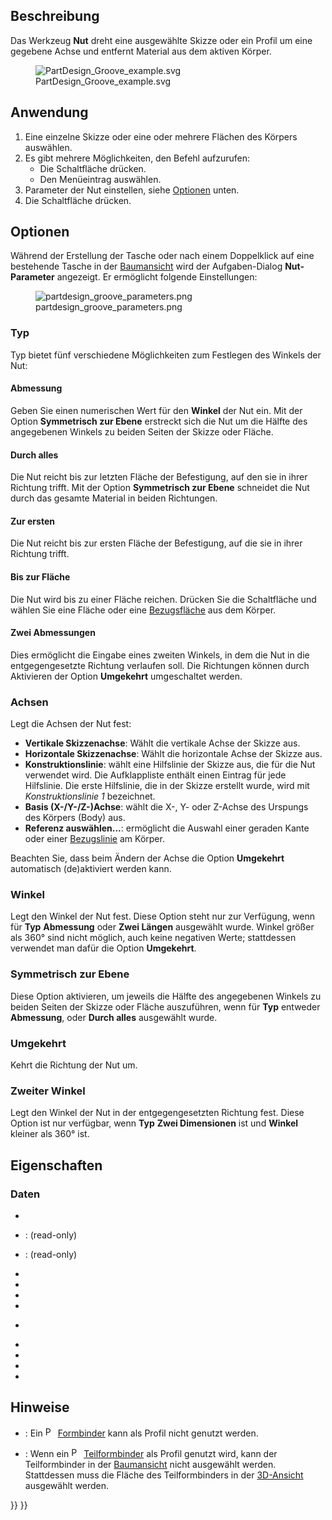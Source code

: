 <languages/>

{{Docnav/de
|[[PartDesign_Hole/de|Bohrung]]
|[[PartDesign_SubtractiveLoft/de|Subtraktive Ausformung]]
|[[PartDesign_Workbench/de|PartDesign Arbeitsbereich]]
|IconL=PartDesign_Hole.svg
|IconR=PartDesign_SubtractiveLoft.svg
|IconC=Workbench_PartDesign.svg
}}

{{GuiCommand/de
|Name=PartDesign Groove
|Name/de=PartDesign Nut
|MenuLocation=Part Design → Objekte abziehen → Nut
|Workbenches=[[PartDesign_Workbench/de|PartDesign]]
|SeeAlso=[[PartDesign_Revolution/de|PartDesign Drehkörper]]
}}

<span id="Description"></span>
==Beschreibung==

Das Werkzeug '''Nut''' dreht eine ausgewählte Skizze oder ein Profil um eine gegebene Achse und entfernt Material aus dem aktiven Körper.

[[File:PartDesign Groove example.svg|none]]

{{Caption|Oben: Skizze (A) ist um die Achse (B) gedreht; die resultierende Nut auf dem Volumenkörper (C) ist rechts dargestellt.}}

<span id="Usage"></span>
==Anwendung==

# Eine einzelne Skizze oder eine oder mehrere Flächen des Körpers auswählen.
# Es gibt mehrere Möglichkeiten, den Befehl aufzurufen:
#* Die Schaltfläche {{Button|[[Image:PartDesign_Groove.svg|16px]] [[PartDesign_Groove/de|Nut]]}} drücken.
#* Den Menüeintrag {{MenuCommand|Part Design → Objekte abziehen → [[Image:PartDesign_Groove.svg|16px]] Nut}} auswählen.
# Parameter der Nut einstellen, siehe [[#Optionen|Optionen]] unten.
# Die Schaltfläche {{Button|OK}} drücken.

<span id="Options"></span>
==Optionen==

Während der Erstellung der Tasche oder nach einem Doppelklick auf eine bestehende Tasche in der [[Tree_view/de|Baumansicht]] wird der Aufgaben-Dialog '''Nut-Parameter''' angezeigt. Er ermöglicht folgende Einstellungen:<!--Die 1.0 Entwicklungsversion zeigt fälschlicher Weise "Drehteil-Parameter"-->

[[Image:partdesign_groove_parameters.png|frame|left]]

<span id="Type"></span>
===Typ===

{{Version/de|1.0}}

Typ bietet fünf verschiedene Möglichkeiten zum Festlegen des Winkels der Nut:

<span id="Dimension"></span>
====Abmessung====

Geben Sie einen numerischen Wert für den '''Winkel''' der Nut ein. Mit der Option '''Symmetrisch zur Ebene''' erstreckt sich die Nut um die Hälfte des angegebenen Winkels zu beiden Seiten der Skizze oder Fläche.

<span id="Through_all"></span>
====Durch alles====

Die Nut reicht bis zur letzten Fläche der Befestigung, auf den sie in ihrer Richtung trifft. Mit der Option '''Symmetrisch zur Ebene''' schneidet die Nut durch das gesamte Material in beiden Richtungen.

<span id="To_first"></span>
====Zur ersten====

Die Nut reicht bis zur ersten Fläche der Befestigung, auf die sie in ihrer Richtung trifft.

<span id="Up_to_face"></span>
====Bis zur Fläche====

Die Nut wird bis zu einer Fläche reichen. Drücken Sie die Schaltfläche {{Button|Face}} und wählen Sie eine Fläche oder eine [[PartDesign_Plane|Bezugsfläche]] aus dem Körper.

<span id="Two_dimensions"></span>
====Zwei Abmessungen====

Dies ermöglicht die Eingabe eines zweiten Winkels, in dem die Nut in die entgegengesetzte Richtung verlaufen soll. Die Richtungen können durch Aktivieren der Option '''Umgekehrt''' umgeschaltet werden.

<span id="Axis"></span>
===Achsen===

Legt die Achsen der Nut fest:

* '''Vertikale Skizzenachse''': Wählt die vertikale Achse der Skizze aus.
* '''Horizontale Skizzenachse''': Wählt die horizontale Achse der Skizze aus.
* '''Konstruktionslinie''': wählt eine Hilfslinie der Skizze aus, die für die Nut verwendet wird. Die Aufklappliste enthält einen Eintrag für jede Hilfslinie. Die erste Hilfslinie, die in der Skizze erstellt wurde, wird mit ''Konstruktionslinie 1'' bezeichnet.
* '''Basis (X-/Y-/Z-)Achse''': wählt die X-, Y- oder Z-Achse des Urspungs des Körpers (Body) aus.
* '''Referenz auswählen...''': ermöglicht die Auswahl einer geraden Kante oder einer [[PartDesign_Line/de|Bezugslinie]] am Körper.

Beachten Sie, dass beim Ändern der Achse die Option '''Umgekehrt''' automatisch (de)aktiviert werden kann.

<span id="Angle"></span>
===Winkel===

Legt den Winkel der Nut fest. Diese Option steht nur zur Verfügung, wenn für '''Typ''' '''Abmessung''' oder '''Zwei Längen''' ausgewählt wurde. Winkel größer als 360° sind nicht möglich, auch keine negativen Werte; stattdessen verwendet man dafür die Option '''Umgekehrt'''.

<span id="Symmetric_to_plane"></span>
===Symmetrisch zur Ebene ===

Diese Option aktivieren, um jeweils die Hälfte des angegebenen Winkels zu beiden Seiten der Skizze oder Fläche auszuführen, wenn für '''Typ''' entweder '''Abmessung''', oder '''Durch alles''' ausgewählt wurde.

<span id="Reversed"></span>
=== Umgekehrt ===

Kehrt die Richtung der Nut um.

<span id="2nd_angle"></span>
===Zweiter Winkel===

{{Version/de|1.0}}

Legt den Winkel der Nut in der entgegengesetzten Richtung fest. Diese Option ist nur verfügbar, wenn '''Typ''' '''Zwei Dimensionen''' ist und '''Winkel''' kleiner als 360° ist.

<span id="Properties"></span>
==Eigenschaften==

<span id="Data"></span>
===Daten===

{{TitleProperty|Groove}}

* {{PropertyData|Type|Enumeration}}
* {{PropertyData|Base|Vector}}: (read-only)
* {{PropertyData|Axis|Vector}}: (read-only)
* {{PropertyData|Angle|Angle}}
* {{PropertyData|Angle2|Angle}}
* {{PropertyData|Up To Face|LinkSub}}
* {{PropertyData|Reference Axis|LinkSub}}

{{TitleProperty|Part Design}}

* {{PropertyData|Refine|Bool}}

{{TitleProperty|Sketch Based}}

* {{PropertyData|Profile|LinkSub}}
* {{PropertyData|Midplane|Bool}}
* {{PropertyData|Reversed|Bool}}
* {{PropertyData|Allow Multi Face|Bool}}

<span id="Notes"></span>
== Hinweise ==

* {{VersionMinus/de|0.21}}: Ein [[File:PartDesign_ShapeBinder.svg|16px]] [[PartDesign_ShapeBinder/de|Formbinder]] kann als Profil nicht genutzt werden.
* {{VersionMinus/de|0.21}}: Wenn ein  [[File:PartDesign_SubShapeBinder.svg|16px]] [[PartDesign_SubShapeBinder/de|Teilformbinder]] als Profil genutzt wird, kann der Teilformbinder in der [[Tree_View/de|Baumansicht]] nicht ausgewählt werden. Stattdessen muss die Fläche des Teilformbinders in der [[3D_View/de|3D-Ansicht]] ausgewählt werden.


{{Docnav/de
|[[PartDesign_Hole/de|Bohrung]]
|[[PartDesign_SubtractiveLoft/de|Subtraktive Ausformung]]
|[[PartDesign_Workbench/de|PartDesign Arbeitsbereich]]
|IconL=PartDesign_Hole.svg
|IconR=PartDesign_SubtractiveLoft.svg
|IconC=Workbench_PartDesign.svg
}}

{{PartDesign Tools navi{{#translation:}}}}
{{Userdocnavi{{#translation:}}}}